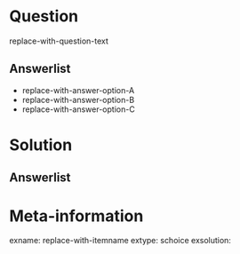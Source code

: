 Question
========
  
replace-with-question-text
  
Answerlist
----------
* replace-with-answer-option-A
* replace-with-answer-option-B
* replace-with-answer-option-C

Solution
========


Answerlist
----------



Meta-information
================
exname: replace-with-itemname
extype: schoice
exsolution: 
